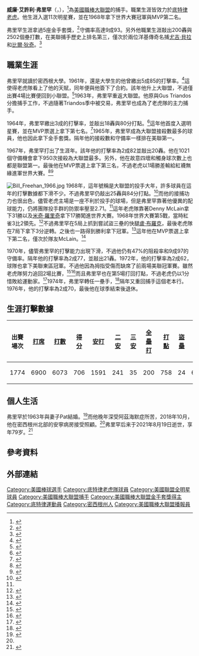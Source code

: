 {{Infobox baseball biography
|name        = 比爾·弗里罕<br />Bill Freehan
|image       = Bill Freehan 1975.jpg
|image_size  =
|caption     = 
|position    = [[捕手|捕手]]
|bats        = 右
|throws      = 右
|birth_date  = {{Birth date|mf=yes|1941|11|29}}
|birth_place = {{USA-1912}}[[密西根州|密西根州]][[底特律|底特律]]
|death_date  = {{Death date and age|mf=yes|2021|08|19|1941|11|29}}
|death_place = {{USA}}密西根州{{link-en|沃倫湖 (密西根州)|Walloon Lake, Michigan|沃倫湖}}
|debutleague = 美國職棒大聯盟
|debutdate   = 9月26日
|debutyear   = 1961年
|debutteam   = 底特律老虎
|finalleague = 美國職棒大聯盟
|finaldate   = 10月3日
|finalyear   = 1976年
|finalteam   = 底特律老虎
|statleague  = 美國職棒大聯盟
|stat1label  = [[打擊率|打擊率]]
|stat1value  = .262
|stat2label  = [[全壘打|全壘打]]
|stat2value  = 200
|stat3label  = [[打點|打點]]
|stat3value  = 758
|teams=
*[[底特律老虎|底特律老虎]] ({{mlby|1961}},{{mlby|1963}}–{{mlby|1976}})
|highlights=
* 11×[[美國職棒大聯盟全明星賽|全明星賽]] ([[1964年美國職棒大聯盟全明星賽|1964]]–[[1973年美國職棒大聯盟全明星賽|1973]],[[1975年美國職棒大聯盟全明星賽|1975]])
* [[世界大賽|世界大賽]]冠軍 ([[1968年世界大賽|1968]])
* 5×[[美國職棒大聯盟金手套獎|金手套獎]] (1965–1969)
|hoflink  = 美國國家棒球名人堂暨博物館
|hoftype  = 美國棒球名人堂
|hofdate  = 
|hofvote  = 
|hofmethod= 
}}
'''威廉·艾許利·弗里罕'''（{{lang-en|William Ashley Freehan}}，{{bd|1941年|11月29日|2021年|8月19日|catIdx=Freehan}}），<ref name="Bill Freehan at Baseball Reference">{{cite web|url=https://www.baseball-reference.com/players/f/freehbi01.shtml?redir|title=Bill Freehan Stats - Baseball-Reference.com|website=Baseball-Reference.com|access-date=2020-10-30|archive-date=2020-12-05|archive-url=https://web.archive.org/web/20201205033201/https://www.baseball-reference.com/players/f/freehbi01.shtml?redir|dead-url=no}}</ref>為[[美國職棒大聯盟|美國職棒大聯盟]]的捕手。職業生涯皆效力於[[底特律老虎|底特律老虎]]。他生涯入選11次明星賽，並在1968年拿下世界大賽冠軍與MVP第二名。

弗里罕生涯拿過5座金手套獎，<ref>{{cite web|url=https://www.baseball-reference.com/awards/gold_glove_al.shtml#1966|title=MLB American League Gold Glove Award Winners - Baseball-Reference.com|website=Baseball-Reference.com|access-date=2020-10-30|archive-date=2019-03-29|archive-url=https://web.archive.org/web/20190329233506/https://www.baseball-reference.com/awards/gold_glove_al.shtml#1966|dead-url=no}}</ref>守備率高達9成93。另外他職業生涯敲出200轟與2502個壘打數，在美聯捕手歷史上排名第三，僅次於兩位洋基傳奇名捕[[尤吉·貝拉|尤吉·貝拉]]和[[比爾·狄奇|比爾·狄奇]]。<ref>{{cite web|url=http://members.tripod.com/bb_catchers/catchers/fieldcar.htm|title=Encyclopedia of Baseball Catchers - Career Fielding Leaders|website=members.tripod.com|access-date=2020-10-30|archive-date=2020-09-26|archive-url=https://web.archive.org/web/20200926031309/http://members.tripod.com/bb_catchers/catchers/fieldcar.htm|dead-url=no}}</ref>

==職業生涯==
弗里罕就讀於密西根大學。1961年，還是大學生的他曾繳出5成85的打擊率。<ref>{{cite web|url=http://sportsillustrated.cnn.com/vault/article/magazine/MAG1010445/index.htm|title=Sports Illustrated, July 27, 1997|publisher=|access-date=2020-10-30|archive-date=2012-10-25|archive-url=https://web.archive.org/web/20121025121519/http://sportsillustrated.cnn.com/vault/article/magazine/MAG1010445/index.htm|dead-url=no}}</ref>這使得老虎隊看上了他的天賦，同年便與他簽下了合約。該年他升上大聯盟，不過僅出賽4場比賽便回到小聯盟。<ref>{{cite web|url=https://books.google.com/books?id=8SsDAAAAMBAJ&q=Bill+Freehan+baseball+digest&pg=PA58|title=''Bill Freehan: A Key Member of the 1968 Champion Tigers'', by Jim Sargent, Baseball Digest, Jun 2000, Vol. 59, No. 6, ISSN 0005-609X|publisher=}}</ref>1963年，弗里罕重返大聯盟。他原與Gus Triandos分擔捕手工作，不過隨著Triandos季中被交易，弗里罕也成為了老虎隊的主力捕手。

1964年，弗里罕繳出3成的打擊率，並敲出18轟與80分打點。<ref>{{cite web|url=https://www.baseball-reference.com/leagues/AL/1964-batting-leaders.shtml|title=1964 American League Batting Leaders - Baseball-Reference.com|website=Baseball-Reference.com|access-date=2020-10-30|archive-date=2020-11-06|archive-url=https://web.archive.org/web/20201106143836/https://www.baseball-reference.com/leagues/AL/1964-batting-leaders.shtml|dead-url=no}}</ref>這年他首度入選明星賽，並在MVP票選上拿下第七名。<ref>{{cite web|url=https://www.baseball-reference.com/awards/awards_1964.shtml#ALmvp|title=1964 Awards Voting - Baseball-Reference.com|website=Baseball-Reference.com|access-date=2020-10-30|archive-date=2009-03-30|archive-url=https://web.archive.org/web/20090330112104/http://www.baseball-reference.com/awards/awards_1964.shtml#ALmvp|dead-url=no}}</ref>1965年，弗里罕成為大聯盟接殺數最多的球員，他也因此拿下金手套獎。隔年他的接殺數和守備率一樣排在美聯第一。

1967年，弗里罕打出了生涯年。該年他的打擊率為2成82並敲出20轟。他在1021個守備機會拿下950次接殺為大聯盟最多。另外，他在故意四壞和觸身球次數上也都是聯盟第一。最後他在MVP票選上拿下第三名，不過老虎以1場勝差輸給紅襪無緣進軍世界大賽。<ref>{{cite web|url=https://www.baseball-reference.com/leagues/AL/1967-batting-leaders.shtml|title=1967 American League Batting Leaders - Baseball-Reference.com|website=Baseball-Reference.com|access-date=2020-10-30|archive-date=2021-03-07|archive-url=https://web.archive.org/web/20210307222604/https://www.baseball-reference.com/leagues/AL/1967-batting-leaders.shtml|dead-url=no}}</ref><ref>{{cite web|url=https://www.baseball-reference.com/awards/awards_1967.shtml#ALmvp|title=1967 Awards Voting - Baseball-Reference.com|website=Baseball-Reference.com|access-date=2020-10-30|archive-date=2010-02-12|archive-url=https://web.archive.org/web/20100212112836/http://www.baseball-reference.com/awards/awards_1967.shtml#ALmvp|dead-url=no}}</ref>

[[File:Bill_Freehan_1966.jpg|thumb]]
1968年，這年號稱是大聯盟的投手大年，許多球員在這年的打擊數據都下滑不少。不過弗里罕仍敲出25轟與84分打點。<ref name="#1">{{cite web|url=https://www.baseball-reference.com/leagues/AL/1968.shtml|title=1968 American League Season Summary - Baseball-Reference.com|website=Baseball-Reference.com|access-date=2020-10-30|archive-date=2020-10-07|archive-url=https://web.archive.org/web/20201007234345/https://www.baseball-reference.com/leagues/AL/1968.shtml|dead-url=no}}</ref>而他的接捕功力也很出色，儘管老虎主場是一座不利於投手的球場，但是弗里罕靠著他優異的配球能力，仍將團隊投手群的防禦率壓至2.71。<ref name="#1"/>這年老虎隊靠著Denny McLain拿下31勝以及[[米奇·羅里奇|米奇·羅里奇]]拿下17勝闖進世界大賽。1968年世界大賽第5戰，當時紅雀3比2領先。<ref>{{cite web|url=https://www.baseball-reference.com/boxes/DET/DET196810070.shtml|title=1968 World Series Game 5, St. Louis Cardinals at Detroit Tigers, October 7, 1968 - Baseball-Reference.com|website=Baseball-Reference.com|access-date=2020-10-30|archive-date=2020-11-12|archive-url=https://web.archive.org/web/20201112011007/https://www.baseball-reference.com/boxes/DET/DET196810070.shtml|dead-url=no}}</ref>不過弗里罕在5局上抓到嘗試盜三壘的快腿[[盧·布羅克|盧·布羅克]]，最後老虎隊在7局下拿下3分逆轉。之後也一路得到勝利拿下冠軍。<ref>{{cite web|url=https://www.baseball-reference.com/postseason/1968_WS.shtml|title=1968 World Series - Detroit Tigers over St. Louis Cardinals (4-3) - Baseball-Reference.com|website=Baseball-Reference.com|access-date=2020-10-30|archive-date=2007-11-29|archive-url=https://web.archive.org/web/20071129221726/http://www.baseball-reference.com/postseason/1968_WS.shtml|dead-url=no}}</ref>這年他在MVP票選上拿下第二名，僅次於隊友McLain。<ref>{{cite web|url=https://www.baseball-reference.com/awards/awards_1968.shtml#ALmvp|title=1968 Awards Voting - Baseball-Reference.com|website=Baseball-Reference.com|access-date=2020-10-30|archive-date=2009-03-30|archive-url=https://web.archive.org/web/20090330112109/http://www.baseball-reference.com/awards/awards_1968.shtml#ALmvp|dead-url=no}}</ref>

1970年，儘管弗里罕的打擊能力出現下滑，不過他仍有47%的阻殺率和9成97的守備率。隔年他的打擊率為2成77，並敲出21轟。1972年，他的打擊率為2成62，球隊也拿下美聯東區冠軍。不過他因為拇指受傷而缺席了前兩場美聯冠軍賽。雖然老虎隊努力追回2場比賽，<ref>{{cite web|url=https://www.baseball-reference.com/boxes/DET/DET197210100.shtml|title=1972 American League Championship Series (ALCS) Game 3, Oakland Athletics at Detroit Tigers, October 10, 1972 - Baseball-Reference.com|website=Baseball-Reference.com|access-date=2020-10-30|archive-date=2021-03-09|archive-url=https://web.archive.org/web/20210309010748/https://www.baseball-reference.com/boxes/DET/DET197210100.shtml|dead-url=no}}</ref><ref>{{cite web|url=https://www.baseball-reference.com/boxes/DET/DET197210110.shtml|title=1972 American League Championship Series (ALCS) Game 4, Oakland Athletics at Detroit Tigers, October 11, 1972 - Baseball-Reference.com|website=Baseball-Reference.com|access-date=2020-10-30|archive-date=2018-09-04|archive-url=https://web.archive.org/web/20180904154033/https://www.baseball-reference.com/boxes/DET/DET197210110.shtml|dead-url=no}}</ref>而且弗里罕也在第5場打回打點，不過老虎仍以1分惜敗給運動家。<ref>{{cite web|url=https://www.baseball-reference.com/boxes/DET/DET197210120.shtml|title=1972 American League Championship Series (ALCS) Game 5, Oakland Athletics at Detroit Tigers, October 12, 1972 - Baseball-Reference.com|website=Baseball-Reference.com|access-date=2020-10-30|archive-date=2020-12-18|archive-url=https://web.archive.org/web/20201218090352/https://www.baseball-reference.com/boxes/DET/DET197210120.shtml|dead-url=no}}</ref>1974年，弗里罕轉任一壘手，<ref>{{cite web|url=https://www.baseball-reference.com/leagues/AL/1974-batting-leaders.shtml|title=1974 American League Batting Leaders - Baseball-Reference.com|website=Baseball-Reference.com|access-date=2020-10-30|archive-date=2021-03-08|archive-url=https://web.archive.org/web/20210308050105/https://www.baseball-reference.com/leagues/AL/1974-batting-leaders.shtml|dead-url=no}}</ref>隔年又重回捕手這個老本行。1976年，他的打擊率為2成70，最後他在球季結束後退休。
==生涯打擊數據==
{| class="wikitable"
! 出賽場次!! [[打席數|打席]]!! [[打數|打數]]!! [[得分_(棒球)|得分]]!! [[安打|安打]]!! [[二壘安打|二安]]
! [[三壘安打|三安]]!! [[全壘打|全壘打]]!! [[打點|打點]]!! [[盜壘|盜壘]]
! [[保送|保送]]!! [[三振|三振]]!! [[打擊率|打擊率]]!! [[上壘率|上壘率]]!! [[長打率|長打率]]
! [[觸身球|觸身球]]
|-
| 1774 || 6900 || 6073 || 706 || 1591 || 241 || 35 || 200 || 758 || 24 || 626 || 753 || .262 || .340 || .412 || 114
|}
==個人生活==
弗里罕於1963年與妻子Pat結婚。<ref name=hospice>{{cite web|url=https://www.freep.com/story/sports/columnists/jeff-seidel/2018/10/28/bill-freehan-dementia-wife-detroit-tigers/1739616002/|title=As Bill Freehan lies in hospice care, his wife reveals their love story|publisher=Detroit Free Press|accessdate=2019-02-10|archive-date=2020-11-02|archive-url=https://web.archive.org/web/20201102055819/https://www.freep.com/story/sports/columnists/jeff-seidel/2018/10/28/bill-freehan-dementia-wife-detroit-tigers/1739616002/|dead-url=no}}</ref>而他晚年深受阿茲海默症所苦，2018年10月，他在密西根州北部的安寧病房接受照顧。<ref name=hospice/>弗里罕后来于2021年8月19日逝世，享年79岁。<ref>{{cite news|title=Bill Freehan, catcher for 1968 World Series champion Tigers, dies at 79|url=https://www.detroitnews.com/story/sports/mlb/tigers/2021/08/19/bill-freehan-catcher-1968-champion-detroit-tigers-dies-79/8192888002/|first=Lynn|last=Henning|date=2021-08-19|access-date=2021-08-19|newspaper=The Detroit News|archive-date=2021-08-19|archive-url=https://web.archive.org/web/20210819225355/https://www.detroitnews.com/story/sports/mlb/tigers/2021/08/19/bill-freehan-catcher-1968-champion-detroit-tigers-dies-79/8192888002/|dead-url=no}}</ref>

==參考資料==
{{Reflist|2}}
==外部連結==
{{Commons category|Bill Freehan}}
{{Baseballstats|mlb=114399|espn=21744|br=f/freehbi01|fangraphs=1004315}}

{{1968年世界大賽冠軍底特律老虎隊名單}}

{{DEFAULTSORT:Freehan, Bill}}
[[Category:美國棒球選手|Category:美國棒球選手]]
[[Category:底特律老虎隊球員|Category:底特律老虎隊球員]]
[[Category:美國聯盟全明星球員|Category:美國聯盟全明星球員]]
[[Category:美國職棒大聯盟捕手|Category:美國職棒大聯盟捕手]]
[[Category:美國職棒大聯盟金手套獎得主|Category:美國職棒大聯盟金手套獎得主]]
[[Category:底特律運動員|Category:底特律運動員]]
[[Category:密西根州人|Category:密西根州人]]
[[Category:美國職棒大聯盟播報員|Category:美國職棒大聯盟播報員]]